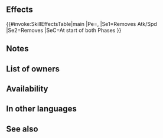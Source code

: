 {{Passive
|name=Verge of Death
|type=A
|exclusive=0
|canUseWeapon={{WeaponList|exclude=Staff}}
|canUseMove={{MoveList|All}}
|properties=random_owner
|1name=Verge of Death
|1tagid=SID_限界死線
|1effect=Grants Atk/Spd+8. Inflicts Def/Res-8.<br><br>At start of player phase or enemy phase, neutralizes【Panic】and any penalties to unit's Atk/Spd that take effect on unit at this time.<br><br>【Panic】<br>Converts bonuses on target into penalties through its next action.
|statModifiers1=0,8,8,-8,-8
|1cost=300
|1required=Life and Death 3
}}
==Effects==
{{#invoke:SkillEffectsTable|main
|Pe={{Eft|Stat Boosts|Atk/Spd|8}}, {{Eft|Stat Reductions|Def/Res|8}}
|Se1=Removes Atk/Spd {{SEt|Penalties}}
|Se2=Removes {{SEt|Panic}}
|SeC=At start of both Phases
}}

==Notes==
{{Penalty neutralization|negstatuses=Atk/Spd {{SEt|Penalties}} and {{SEt|Panic}}}}

==List of owners==
{{Skill Hero List}}
==Availability==
{{PassiveFocusList}}
{{PassiveDistributionList}}
{{PassiveCombatManualList}}
==In other languages==
{{OtherLanguages
|japanese=限界死線
|german=Seidener Faden
|spanishEU=Umbral mortal
|spanishLA=Muerte cercana
|french=Mort imminente
|italian=Morte prossima
|chineseTW=極限死線
|portuguese=À beira da morte
}}
==See also==
{{See also skills|cond=Description LIKE '%At start of player phase or enemy phase%neutralize%at this time%' OR Description LIKE '%At start of player phase or enemy phase%neutralize%at that time%'}}
{{Passives Navbox|A}}